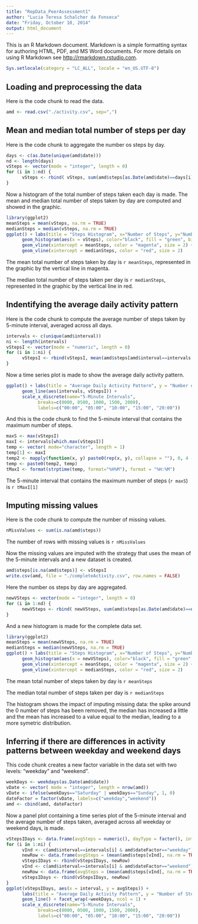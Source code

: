 ```yaml
---
title: "RepData_PeerAssessment1"
author: "Lucia Teresa Schalcher da Fonseca"
date: "Friday, October 10, 2014"
output: html_document
---
```


This is an R Markdown document. Markdown is a simple formatting syntax for authoring HTML, PDF, and MS Word documents. For more details on using R Markdown see <http://rmarkdown.rstudio.com>.

```r
Sys.setlocale(category = "LC_ALL", locale = "en_US.UTF-8")
```

## Loading and preprocessing the data

Here is the code chunk to read the data.

```r
amd <- read.csv("./activity.csv", sep=",")
```

## Mean and median total number of steps per day

Here is the code chunk to aggregate the number os steps by day.

```r
days <- c(as.Date(unique(amd$date)))
nd <- length(days)
vSteps <- vector(mode = "integer", length = 0)
for (i in 1:nd) {
      vSteps <- rbind( vSteps, sum(amd$steps[as.Date(amd$date)==days[i]], na.rm=TRUE))
}
```

Now a histogram of the total number of steps taken each day is made.
The mean and median total number of steps taken by day are computed and showed in the graphic.

```r
library(ggplot2)
meanSteps = mean(vSteps, na.rm = TRUE)
medianSteps = median(vSteps, na.rm = TRUE)
ggplot() + labs(title = "Steps Histogram", x="Number of Steps", y="Number of Days") +
      geom_histogram(aes(x = vSteps), color="black", fill = "green", binwidth=300) +
      geom_vline(xintercept = meanSteps, color = "magenta", size = 2) +
      geom_vline(xintercept = medianSteps, color = "red", size = 2)
```

The mean total number of steps taken by day is `r meanSteps`, represented in the graphic by the vertical line in magenta.

The median total number of steps taken per day is `r medianSteps`, represented in the graphic by the vertical line in red.

## Indentifying the average daily activity pattern

Here is the code chunk to compute the average number of steps taken by 5-minute interval, averaged across all days.

```r
intervals <- c(unique(amd$interval))
ni <- length(intervals)
vStepsI <- vector(mode = "numeric", length = 0) 
for (i in 1:ni) {
      vStepsI <- rbind(vStepsI, mean(amd$steps[amd$interval==intervals[i]], na.rm=TRUE))
}
```

Now a time series plot is made to show the average daily activity pattern.

```r
ggplot() + labs(title = "Average Daily Activity Pattern", y = "Number of Steps") +
      geom_line(aes(intervals, vStepsI)) +
      scale_x_discrete(name="5-Minute Intervals",
            breaks=c(0000, 0500, 1000, 1500, 2000),
            labels=c("00:00", "05:00", "10:00", "15:00", "20:00"))
```

And this is the code chunk to find the 5-minute interval that contains the maximum number of steps.

```r
maxS <- max(vStepsI)
maxI <- intervals[which.max(vStepsI)]
temp <- vector( mode="character", length = 1)
temp[1] <- maxI
temp2 <- mapply(function(x, y) paste0(rep(x, y), collapse = ""), 0, 4 - nchar(temp))
temp <- paste0(temp2, temp)
tMaxI <- format(strptime(temp, format="%H%M"), format = "%H:%M")
```

The 5-minute interval that contains the maximum number of steps (`r maxS`) is `r tMaxI[1]`

## Imputing missing values

Here is the code chunk to compute the number of missing values.

```r
nMissValues <- sum(is.na(amd$steps))
```

The number of rows with missing values is `r nMissValues`

Now the missing values are imputed with the strategy that uses the mean of the 5-minute intervals and a new dataset is created.

```r
amd$steps[is.na(amd$steps)] <- vStepsI
write.csv(amd, file = "./completeActivity.csv", row.names = FALSE)
```

Here the number os steps by day are aggregated.

```r
newVSteps <- vector(mode = "integer", length = 0)
for (i in 1:nd) {
      newVSteps <- rbind( newVSteps, sum(amd$steps[as.Date(amd$date)==days[i]], na.rm=TRUE))
}
```

And a new histogram is made for the complete data set.

```r
library(ggplot2)
meanSteps = mean(newVSteps, na.rm = TRUE)
medianSteps = median(newVSteps, na.rm = TRUE)
ggplot() + labs(title = "Steps Histogram", x="Number of Steps", y="Number of Days") +
      geom_histogram(aes(x = newVSteps), color="black", fill = "green", binwidth=300) +
      geom_vline(xintercept = meanSteps, color = "magenta", size = 2) +
      geom_vline(xintercept = medianSteps, color = "red", size = 2)
```

The mean total number of steps taken by day is `r meanSteps`

The median total number of steps taken per day is `r medianSteps`

The histogram shows the impact of imputing missing data: the spike around the 0 number of steps has been removed, the median has increased a little and the mean has increased to a value equal to the median, leading to a more symetric distribution.

## Inferring if there are differences in activity patterns between weekday and weekend days

This code chunk creates a new factor variable in the data set with two levels: "weekday" and "weekend".

```r
weekDays <- weekdays(as.Date(amd$date))
vDate <- vector( mode = "integer", length = nrow(amd))
vDate <- ifelse(weekDays=="Saturday" | weekDays=="Sunday", 1, 0)
dateFactor = factor(vDate, labels=c("weekday","weekend"))
amd <- cbind(amd, dateFactor)
```

Now a panel plot containing a time series plot of the 5-minute interval and the average number of steps taken, averaged across all weekday or weekend days, is made.

```r
vStepsIDays <- data.frame(avgSteps = numeric(), dayType = factor(), interval = numeric())
for (i in 1:ni) {
      vInd <- c(amd$interval==intervals[i] & amd$dateFactor=="weekday")
      newRow <- data.frame(avgSteps = (mean(amd$steps[vInd], na.rm = TRUE)), weekDays = "weekday", interval = intervals[i] )
      vStepsIDays <- rbind(vStepsIDays, newRow)
      vInd <- c(amd$interval==intervals[i] & amd$dateFactor=="weekend")
      newRow <- data.frame(avgSteps = (mean(amd$steps[vInd], na.rm = TRUE)), weekDays = "weekend", interval = intervals[i] )
      vStepsIDays <- rbind(vStepsIDays, newRow)
}
ggplot(vStepsIDays, aes(x = interval, y = avgSteps)) +
      labs(title = "Average Daily Activity Pattern", y = "Number of Steps") +
      geom_line() + facet_wrap(~weekDays, ncol = 1) +
      scale_x_discrete(name="5-Minute Intervals",
            breaks=c(0000, 0500, 1000, 1500, 2000),
            labels=c("00:00", "05:00", "10:00", "15:00", "20:00"))

```
